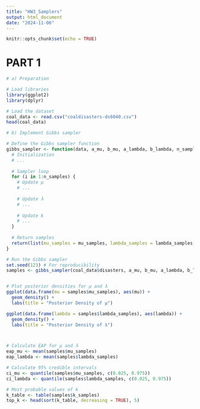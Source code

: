 ---
title: "HW3_Samplers"
output: html_document
date: "2024-11-06"
---

```{r setup, include=FALSE}
knitr::opts_chunk$set(echo = TRUE)
```

# PART 1

```{r}
# a) Preparation

# Load libraries
library(ggplot2)
library(dplyr)

# Load the dataset
coal_data <- read.csv("coaldisasters-ds6040.csv")
head(coal_data)

```
```{r}
# b) Implement Gibbs sampler

# Define the Gibbs sampler function
gibbs_sampler <- function(data, a_mu, b_mu, a_lambda, b_lambda, n_samples) {
  # Initialization
  # ...
  
  # Sampler loop
  for (i in 1:n_samples) {
    # Update μ
    # ...
    
    # Update λ
    # ...
    
    # Update k
    # ...
  }
  
  # Return samples
  return(list(mu_samples = mu_samples, lambda_samples = lambda_samples, k_samples = k_samples))
}

# Run the Gibbs sampler
set.seed(123) # For reproducibility
samples <- gibbs_sampler(coal_data$disasters, a_mu, b_mu, a_lambda, b_lambda, n_samples = 10000)



```
```{r}


# Plot posterior densities for μ and λ
ggplot(data.frame(mu = samples$mu_samples), aes(mu)) +
  geom_density() +
  labs(title = "Posterior Density of μ")

ggplot(data.frame(lambda = samples$lambda_samples), aes(lambda)) +
  geom_density() +
  labs(title = "Posterior Density of λ")



# Calculate EAP for μ and λ
eap_mu <- mean(samples$mu_samples)
eap_lambda <- mean(samples$lambda_samples)

# Calculate 95% credible intervals
ci_mu <- quantile(samples$mu_samples, c(0.025, 0.975))
ci_lambda <- quantile(samples$lambda_samples, c(0.025, 0.975))

# Most probable values of k
k_table <- table(samples$k_samples)
top_k <- head(sort(k_table, decreasing = TRUE), 5)




```





